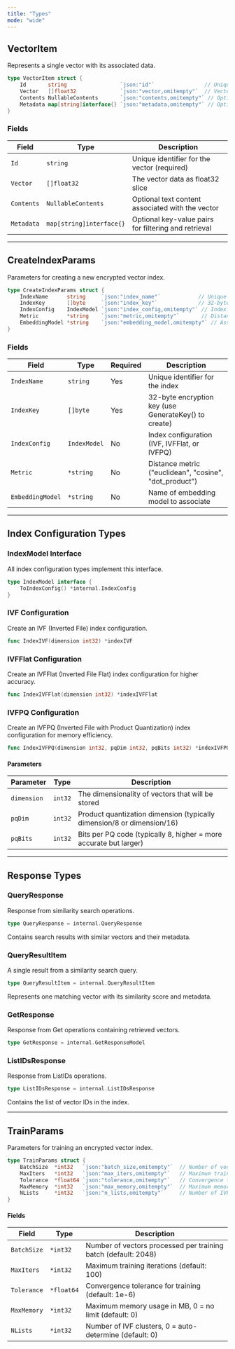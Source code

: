 ```yaml
---
title: "Types"
mode: "wide"
---
```


## VectorItem

Represents a single vector with its associated data.

```go
type VectorItem struct {
    Id       string                 `json:"id"`                // Unique identifier
    Vector   []float32              `json:"vector,omitempty"`  // Vector data
    Contents NullableContents       `json:"contents,omitempty"` // Optional text content  
    Metadata map[string]interface{} `json:"metadata,omitempty"` // Optional metadata
}
```

### Fields

| Field | Type | Description |
|-------|------|-------------|
| `Id` | `string` | Unique identifier for the vector (required) |
| `Vector` | `[]float32` | The vector data as float32 slice |
| `Contents` | `NullableContents` | Optional text content associated with the vector |
| `Metadata` | `map[string]interface{}` | Optional key-value pairs for filtering and retrieval |


---

## CreateIndexParams

Parameters for creating a new encrypted vector index.

```go
type CreateIndexParams struct {
    IndexName      string     `json:"index_name"`            // Unique identifier for the index
    IndexKey       []byte     `json:"index_key"`             // 32-byte encryption key
    IndexConfig    IndexModel `json:"index_config,omitempty"` // Index configuration
    Metric         *string    `json:"metric,omitempty"`       // Distance metric
    EmbeddingModel *string    `json:"embedding_model,omitempty"` // Associated embedding model
}
```

### Fields

| Field | Type | Required | Description |
|-------|------|----------|-------------|
| `IndexName` | `string` | Yes | Unique identifier for the index |
| `IndexKey` | `[]byte` | Yes | 32-byte encryption key (use GenerateKey() to create) |
| `IndexConfig` | `IndexModel` | No | Index configuration (IVF, IVFFlat, or IVFPQ) |
| `Metric` | `*string` | No | Distance metric ("euclidean", "cosine", "dot_product") |
| `EmbeddingModel` | `*string` | No | Name of embedding model to associate |

---

## Index Configuration Types

### IndexModel Interface

All index configuration types implement this interface.

```go
type IndexModel interface {
    ToIndexConfig() *internal.IndexConfig
}
```

### IVF Configuration

Create an IVF (Inverted File) index configuration.

```go
func IndexIVF(dimension int32) *indexIVF
```


### IVFFlat Configuration  

Create an IVFFlat (Inverted File Flat) index configuration for higher accuracy.

```go
func IndexIVFFlat(dimension int32) *indexIVFFlat
```


### IVFPQ Configuration

Create an IVFPQ (Inverted File with Product Quantization) index configuration for memory efficiency.

```go
func IndexIVFPQ(dimension int32, pqDim int32, pqBits int32) *indexIVFPQ
```

#### Parameters

| Parameter | Type | Description |
|-----------|------|-------------|
| `dimension` | `int32` | The dimensionality of vectors that will be stored |
| `pqDim` | `int32` | Product quantization dimension (typically dimension/8 or dimension/16) |
| `pqBits` | `int32` | Bits per PQ code (typically 8, higher = more accurate but larger) |

---

## Response Types

### QueryResponse

Response from similarity search operations.

```go
type QueryResponse = internal.QueryResponse
```

Contains search results with similar vectors and their metadata.

### QueryResultItem

A single result from a similarity search query.

```go  
type QueryResultItem = internal.QueryResultItem
```

Represents one matching vector with its similarity score and metadata.

### GetResponse

Response from Get operations containing retrieved vectors.

```go
type GetResponse = internal.GetResponseModel
```

### ListIDsResponse

Response from ListIDs operations.

```go
type ListIDsResponse = internal.ListIDsResponse  
```

Contains the list of vector IDs in the index.

---

## TrainParams

Parameters for training an encrypted vector index.

```go
type TrainParams struct {
    BatchSize  *int32   `json:"batch_size,omitempty"`  // Number of vectors per training batch
    MaxIters   *int32   `json:"max_iters,omitempty"`   // Maximum training iterations  
    Tolerance  *float64 `json:"tolerance,omitempty"`   // Convergence tolerance
    MaxMemory  *int32   `json:"max_memory,omitempty"`  // Maximum memory usage in MB
    NLists     *int32   `json:"n_lists,omitempty"`     // Number of IVF clusters
}
```

#### Fields

| Field | Type | Description |
|-------|------|-------------|
| `BatchSize` | `*int32` | Number of vectors processed per training batch (default: 2048) |
| `MaxIters` | `*int32` | Maximum training iterations (default: 100) |
| `Tolerance` | `*float64` | Convergence tolerance for training (default: 1e-6) |
| `MaxMemory` | `*int32` | Maximum memory usage in MB, 0 = no limit (default: 0) |
| `NLists` | `*int32` | Number of IVF clusters, 0 = auto-determine (default: 0) |

